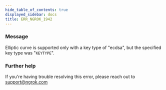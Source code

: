 ```yaml
---
hide_table_of_contents: true
displayed_sidebar: docs
title: ERR_NGROK_1942
---
```


### Message

Elliptic curve is supported only with a key type of "ecdsa", but the specified key type was "`KEYTYPE`".

<ErrorDetails />

### Further help

If you're having trouble resolving this error, please reach out to [support@ngrok.com](mailto:support@ngrok.com?subject=Help%20with%20ERR_NGROK_1942)
